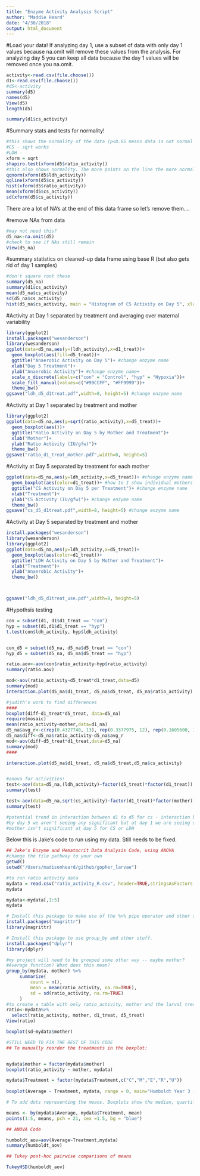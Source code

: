 ```yaml
---
title: "Enzyme Activity Analysis Script"
author: "Maddie Heard"
date: "4/30/2018"
output: html_document
---
```


#Load your data! If analyzing day 1, use a subset of data with only day 1 values because na.omit will remove these values from the analysis. For analyzing day 5 you can keep all data because the day 1 values will be removed once you na.omit.
```r
activity<-read.csv(file.choose())
d1<-read.csv(file.choose())
#d5<-activity
summary(d5)
names(d5)
View(d5)
length(d5)

summary(d1$cs_activity)
```


#Summary stats and tests for normality!
```r
#this shows the normality of the data (p<0.05 means data is not normal - must transform!)
#CS - sqrt works 
#LDH - 
xform = sqrt
shapiro.test(xform(d5$ratio_activity))
#this also shows normality. The more points on the line the more normal data is.
qqnorm(xform(d5$ldh_activity))
qqline(xform(d5$cs_activity))
hist(xform(d5$ratio_activity))
mean(xform(d5$cs_activity))
sd(xform(d5$cs_activity))
```


There are a lot of NA's at the end of this data frame so let's remove them....

#remove NAs from data
```r
#may not need this?
d5_na<-na.omit(d5)
#check to see if NAs still remain
View(d5_na)
```

#summary statistics on cleaned-up data frame using base R (but also gets rid of day 1 samples)
```r
#don't square root these
summary(d5_na)
summary(d1$cs_activity)
mean(d5_na$cs_activity)
sd(d5_na$cs_activity)
hist(d5_na$cs_activity, main = "Histogram of CS Activity on Day 5", xlab="CS Activity (IU/gfw)")
```




#Activity at Day 1 separated by treatment and averaging over maternal variability
```r
library(ggplot2)
install.packages("wesanderson")
library(wesanderson)
ggplot(data=d5_na,aes(y=(ldh_activity),x=d1_treat))+
  geom_boxplot(aes(fill=d5_treat))+
  ggtitle("Anaerobic Activity on Day 5")+ #change enzyme name
  xlab("Day 5 Treatment")+
  ylab("Anaerobic Activity")+ #change enzyme name+
  scale_x_discrete(labels=c("con" = "Control", "hyp" = "Hypoxia"))+
  scale_fill_manual(values=c("#99CCFF", "#FF9999"))+
  theme_bw()
ggsave("ldh_d5_d1treat.pdf",width=8, height=5) #change enzyme name
```



#Activity at Day 1 separated by treatment and mother
```r
library(ggplot2)
ggplot(data=d5_na,aes(y=sqrt(ratio_activity),x=d5_treat))+
  geom_boxplot(aes())+
  ggtitle("Ratio Activity on Day 5 by Mother and Treatment")+
  xlab("Mother")+
  ylab("Ratio Activity (IU/gfw)")+
  theme_bw()
ggsave("ratio_d1_treat_mother.pdf",width=8, height=5)
```




#Activity at Day 5 separated by treatment for each mother
```r
ggplot(data=d5_na,aes(y=ldh_activity,x=d5_treat))+ #change enzyme name
  geom_boxplot(aes(color=d1_treat))+ #how to I show individual mothers that contirbuted to each treatment?
  ggtitle("CS Activity on Day 5 per Treatment")+ #change enzyme name
  xlab("Treatment")+
  ylab("CS Activity (IU/gfw)")+ #change enzyme name
  theme_bw()
ggsave("cs_d5_d1treat.pdf",width=8, height=5) #change enzyme name
```



#Activity at Day 5 separated by treatment and mother
```r
install.packages("wesanderson")
library(wesanderson)
library(ggplot2)
ggplot(data=d5_na,aes(y=ldh_activity,x=d5_treat))+
  geom_boxplot(aes(color=d1_treat))+
  ggtitle("LDH Activity on Day 5 by Mother and Treatment")+
  xlab("Treatment")+
  ylab("Anaerobic Activity")+
  theme_bw()



ggsave("ldh_d5_d1treat_use.pdf",width=8, height=5)
```


#Hypothsis testing
```r

con = subset(d1, d1$d1_treat == "con")
hyp = subset(d1,d1$d1_treat == "hyp")
t.test(con$ldh_activity, hyp$ldh_activity)


con_d5 = subset(d5_na, d5_na$d5_treat == "con")
hyp_d5 = subset(d5_na, d5_na$d5_treat == "hyp")

ratio.aov<-aov(con$ratio_activity~hyp$ratio_activity)
summary(ratio.aov)

mod<-aov(ratio_activity~d5_treat*d1_treat,data=d5)
summary(mod)
interaction.plot(d5_na$d1_treat, d5_na$d5_treat, d5_na$ratio_activity)

#judith's work to find differences
####
boxplot(diff~d1_treat*d5_treat, data=d5_na)
require(mosaic)
mean(ratio_activity~mother,data=d1_na)
d5_na$avg_r<-c(rep(0.4327740, 13), rep(0.3377975, 12), rep(0.1605600, 11), rep(0.2435607, 8))
d5_na$diff<-d5_na$ratio_activity-d5_na$avg_r
mod<-aov(diff~d5_treat*d1_treat,data=d5_na)
summary(mod)
####

interaction.plot(d5_na$d1_treat, d5_na$d5_treat,d5_na$cs_activity)


#anova for activities!
test<-aov(data=d5_na,(ldh_activity)~factor(d5_treat)*factor(d1_treat))
summary(test)

test<-aov(data=d5_na,sqrt(cs_activity)~factor(d1_treat)*factor(mother))
summary(test)

#potential trend in interaction between d1 to d5 for cs - interaction between timepoints
#by day 5 we aren't seeing any significant but at day 1 we are seeing significance for both cs and ldh 
#mother isn't significant at day 5 for CS or LDH
```
















Below this is Jake's code to run using my data. Still needs to be fixed.

```r
## Jake's Enzyme and Hematocrit Data Analysis Code, using ANOVA
#change the file pathway to your own
getwd()
setwd("/Users/madisonheard/github/gopher_larvae")

#to run ratio activity data
mydata = read.csv("ratio_activity_R.csv", header=TRUE,stringsAsFactors = FALSE)
mydata

mydata<-mydata[,1:5]
mydata
```

```r
# Install this package to make use of the %>% pipe operator and other stuff.
install.packages("magrittr")
library(magrittr)
```


```r

# Install this package to use group_by and other stuff.
install.packages("dplyr")
library(dplyr)

#my project will need to be grouped some other way -- maybe mother?
#Average function? What does this mean?
group_by(mydata, mother) %>%
     summarize(
         count = n(),
         mean = mean(ratio_activity, na.rm=TRUE),
         sd = sd(ratio_activity, na.rm=TRUE)
     )
#to create a table with only ratio_activity, mother and the larval treatment columns
ratio<-mydata%>%
  select(ratio_activity, mother, d1_treat, d5_treat)
View(ratio)

```


```r
boxplot(sd~mydata$mother)
```






```r
#STILL NEED TO FIX THE REST OF THIS CODE
## To manually reorder the treatments in the boxplot:


mydata$mother = factor(mydata$mother)
boxplot(ratio_activity ~ mother, mydata)

mydata$Treatment = factor(mydata$Treatment,c("C","M","E","R","U")) 
    
boxplot(Average ~ Treatment, mydata, range = 0, main="Humboldt Year 3 - Upwelling\nBlack Rockfish Hematocrit", xlab="Treatment",ylab="Hematocrit (Erythrocyte %)",ylim=c(.3,.6))
```


```r
# To add dots representing the means. Boxplots show the median, quartiles and min&max.

means <- by(mydata$Average, mydata$Treatment, mean)
points(1:5, means, pch = 21, cex =1.5, bg = "blue")
```


```r
## ANOVA Code

humboldt_aov=aov(Average~Treatment,mydata)
summary(humboldt_aov)

```

```r
## Tukey post-hoc pairwise comparisons of means

TukeyHSD(humboldt_aov)
```


